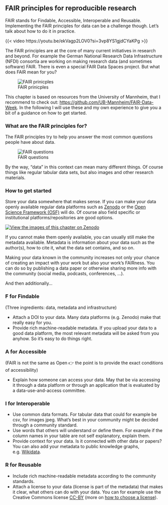 ## FAIR principles for reproducible research

FAIR stands for Findable, Accessible, Interoperable and Reusable. Implementing the FAIR principles for data can be a challenge though. Let's talk about how to do it in practice.


{{< video https://youtu.be/ekVagp2LOV0?si=3vp8YS1gjdCYaKPg >}}
	
The FAIR principles are at the core of many current initiatives in research and beyond. For example the German National Research Data Infrastructure (NFDI) consortia are working on making research data (and sometimes software) FAIR. There is even a special FAIR Data Spaces project. But what does FAIR mean for you?


::: captioned-image-container
![FAIR prinicples](images/fair.jpg){fig-alt="F=findable, A=accessible, I=interoperable, R=reusable"}
:::

This chapter is based on resources from the University of Mannheim, that I 
recommend to check out: [https://github.com/UB-Mannheim/FAIR-Data-Week](https://github.com/UB-Mannheim/FAIR-Data-Week).
In the following I will use these and my own experience to give you a bit of a 
guidance on how to get started.

### What are the FAIR principles for?

The FAIR principles try to help you answer the most common questions people have about data.

::: captioned-image-container
![FAIR questions](images/fair-questions.jpg){fig-alt="Where is the data? How can I access it ? How can I read and work with it? Yow can I reuse it?"}
:::

By the way, "data" in this context can mean many different things. Of course things like regular tabular data sets, but also images and other research materials.

### How to get started {.unnumbered}

Store your data somewhere that makes sense. If you can make your data openly available regular data platforms such as [Zenodo](https://zenodo.org/) or the [Open Science Framework (OSF)](https://osf.io) will do. Of course also field specific or institutional platforms/repositories are good options. 


[![View the images of this chapter on Zenodo](https://zenodo.org/badge/DOI/10.5281/zenodo.8070861.svg)](https://doi.org/10.5281/zenodo.8070861)

If you cannot make them openly available, you can usually still make the metadata available. Metadata is information about your data such as the author(s), how to cite it, what the data set contains, and so on.

Making your data known in the community increases not only your chance of creating an impact with your work but also your work's FAIRness. You can do so by publishing a data paper or otherwise sharing more info with the community (social media, podcasts, conferences, ...).

And then additionally...

### F for Findable

(Three ingredients: data, metadata and infrastructure)

- Attach a DOI to your data. Many data platforms (e.g. Zenodo) make that really easy for you.
- Provide rich machine-readable metadata. If you upload your data to a good data platform, the most relevant metadata will be asked from you anyhow. So it's easy to do things right.

### A for Accessible

(FAIR is not the same as Open 👉 the point is to provide the exact conditions of accessibility)

- Explain how someone can access your data. May that be via accessing it through a data platform or through an application that is evaluated by a data-use-and-access committee. 

### I for Interoperable

- Use common data formats. For tabular data that could for example be csv, for images jpeg. What's best in your community might be decided through a community standard.
- Use words that others will understand or define them. For example if the column names in your table are not self explanatory, explain them.
- Provide context for your data. Is it connected with other data or papers? You can also add your metadata to public knowledge graphs, e.g. [Wikidata](https://www.wikidata.org/wiki/Wikidata:Main_Page).

### R for Reusable

- Include rich machine-readable metadata according to the community standards.
- Attach a license to your data (license is part of the metadata) that makes it clear, what others can do with your data. You can for example use the Creative Commons license [CC-BY](https://creativecommons.org/licenses/by/4.0/) (more on [how to choose a license](https://creativecommons.org/choose/)).
